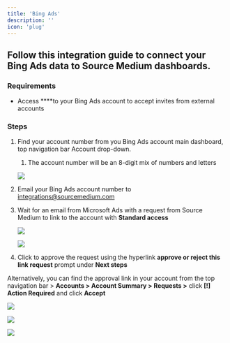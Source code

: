 ```yaml
---
title: 'Bing Ads'
description: ''
icon: 'plug'
---
```


## Follow this integration guide to connect your Bing Ads data to Source Medium dashboards.

### Requirements

- Access ****to your Bing Ads account to accept invites from external accounts

### **Steps**

1. Find your account number from you Bing Ads account main dashboard, top navigation bar  Account drop-down. 
    1. The account number will be an 8-digit mix of numbers and letters
    
    ![](/images/article-images-bing-integration/Untitled.png)
    
2. Email your Bing Ads account number to integrations@sourcemedium.com
3. Wait for an email from Microsoft Ads with a request from Source Medium to link to the account with **Standard access**
    
    ![](/images/article-images-bing-integration/Untitled1.png)
    
    ![](/images/article-images-bing-integration/Untitled2.png)
    
4. Click to approve the request using the hyperlink **approve or reject this link request** prompt under **Next steps**

Alternatively, you can find the approval link in your account from the top navigation bar > **Accounts > Account Summary > Requests >** click **[!] Action Required** and click **Accept**

![](/images/article-images-bing-integration/Untitled3.png)

![](/images/article-images-bing-integration/Untitled4.png)

![](/images/article-images-bing-integration/Untitled5.png)